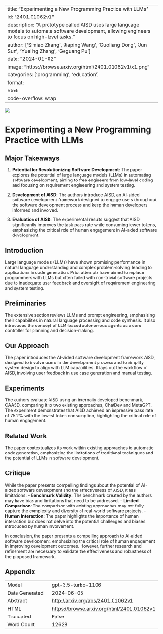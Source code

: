 
---
title: "Experimenting a New Programming Practice with LLMs"
id: "2401.01062v1"
description: "A prototype called AISD uses large language models to automate software development, allowing engineers to focus on high-level tasks."
author: ['Simiao Zhang', 'Jiaping Wang', 'Guoliang Dong', 'Jun Sun', 'Yueling Zhang', 'Geguang Pu']
date: "2024-01-02"
image: "https://browse.arxiv.org/html/2401.01062v1/x1.png"
categories: ['programming', 'education']
format:
  html:
    code-overflow: wrap
---

![](https://browse.arxiv.org/html/2401.01062v1/x1.png)

# Experimenting a New Programming Practice with LLMs

## Major Takeaways
1. **Potential for Revolutionizing Software Development**: The paper explores the potential of large language models (LLMs) in automating software development, aiming to free engineers from low-level coding and focusing on requirement engineering and system testing.

2. **Development of AISD**: The authors introduce AISD, an AI-aided software development framework designed to engage users throughout the software development process and keep the human developers informed and involved.

3. **Evaluation of AISD**: The experimental results suggest that AISD significantly improves the task pass rate while consuming fewer tokens, emphasizing the critical role of human engagement in AI-aided software development.

## Introduction
Large language models (LLMs) have shown promising performance in natural language understanding and complex problem-solving, leading to applications in code generation. Prior attempts have aimed to replace programmers with LLMs but often failed with non-trivial software projects due to inadequate user feedback and oversight of requirement engineering and system testing.

## Preliminaries
The extensive section reviews LLMs and prompt engineering, emphasizing their capabilities in natural language processing and code synthesis. It also introduces the concept of LLM-based autonomous agents as a core controller for planning and decision-making.

## Our Approach
The paper introduces the AI-aided software development framework AISD, designed to involve users in the development process and to simplify system design to align with LLM capabilities. It lays out the workflow of AISD, involving user feedback in use case generation and manual testing.

## Experiments
The authors evaluate AISD using an internally developed benchmark, CAASD, comparing it to two existing approaches, ChatDev and MetaGPT. The experiment demonstrates that AISD achieved an impressive pass rate of 75.2% with the lowest token consumption, highlighting the critical role of human engagement.

## Related Work
The paper contextualizes its work within existing approaches to automatic code generation, emphasizing the limitations of traditional techniques and the potential of LLMs in software development.

## Critique
While the paper presents compelling findings about the potential of AI-aided software development and the effectiveness of AISD, it has limitations:
- **Benchmark Validity**: The benchmark created by the authors may have bias and limitations that need to be addressed. 
- **Limited Comparison**: The comparison with existing approaches may not fully capture the complexity and diversity of real-world software projects. 
- **Human Interaction**: The paper highlights the importance of human interaction but does not delve into the potential challenges and biases introduced by human involvement.

In conclusion, the paper presents a compelling approach to AI-aided software development, emphasizing the critical role of human engagement in improving development outcomes. However, further research and refinement are necessary to validate the effectiveness and robustness of the proposed framework.

## Appendix

|          |          |
|----------|----------|
| Model     | gpt-3.5-turbo-1106       |
| Date Generated     | 2024-06-05       |
| Abstract | [http://arxiv.org/abs/2401.01062v1](http://arxiv.org/abs/2401.01062v1)        |
| HTML     | [https://browse.arxiv.org/html/2401.01062v1](https://browse.arxiv.org/html/2401.01062v1)       |
| Truncated       | False       |
| Word Count       | 12628       |